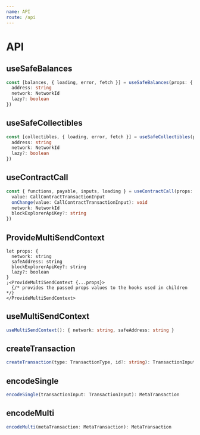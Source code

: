 ```yaml
---
name: API
route: /api
---
```


# API

## useSafeBalances

```ts
const [balances, { loading, error, fetch }] = useSafeBalances(props: {
  address: string
  network: NetworkId
  lazy?: boolean
})
```

## useSafeCollectibles

```ts
const [collectibles, { loading, error, fetch }] = useSafeCollectibles(props: {
  address: string
  network: NetworkId
  lazy?: boolean
})
```

## useContractCall

```ts
const { functions, payable, inputs, loading } = useContractCall(props: {
  value: CallContractTransactionInput
  onChange(value: CallContractTransactionInput): void
  network: NetworkId
  blockExplorerApiKey?: string
})
```

## ProvideMultiSendContext

```tsx
let props: {
  network: string
  safeAddress: string
  blockExplorerApiKey?: string
  lazy?: boolean
}
;<ProvideMultiSendContext {...props}>
  {/* provides the passed props values to the hooks used in children */}
</ProvideMultiSendContext>
```

## useMultiSendContext

```ts
useMultiSendContext(): { network: string, safeAddress: string }
```

## createTransaction

```ts
createTransaction(type: TransactionType, id?: string): TransactionInput
```

## encodeSingle

```ts
encodeSingle(transactionInput: TransactionInput): MetaTransaction
```

## encodeMulti

```ts
encodeMulti(metaTransaction: MetaTransaction): MetaTransaction
```
